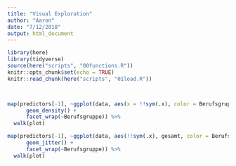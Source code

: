 ```yaml
---
title: "Visual Exploration"
author: "Aaron"
date: "7/12/2018"
output: html_document
---
```


```r
library(here)
library(tidyverse)
source(here("scripts", "00functions.R"))
knitr::opts_chunk$set(echo = TRUE)
knitr::read_chunk(here("scripts", "01load.R"))
```

```r
```

```r
```

```r
map(predictors[-1], ~ggplot(data, aes(x = !!sym(.x), color = Berufsgruppe)) +
      geom_density() +
      facet_wrap(~Berufsgruppe)) %>%
  walk(plot)
```

```r
map(predictors[-1], ~ggplot(data, aes(!!sym(.x), gesamt, color = Berufsgruppe)) +
      geom_jitter() +
      facet_wrap(~Berufsgruppe)) %>%
  walk(plot)
```

